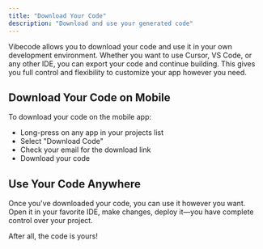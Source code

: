 ```yaml
---
title: "Download Your Code"
description: "Download and use your generated code"
---
```


Vibecode allows you to download your code and use it in your own development environment. Whether you want to use Cursor, VS Code, or any other IDE, you can export your code and continue building. This gives you full control and flexibility to customize your app however you need.

## Download Your Code on Mobile

To download your code on the mobile app:

- Long-press on any app in your projects list
- Select "Download Code"
- Check your email for the download link
- Download your code

## Use Your Code Anywhere

Once you've downloaded your code, you can use it however you want. Open it in your favorite IDE, make changes, deploy it—you have complete control over your project.

After all, the code is yours!